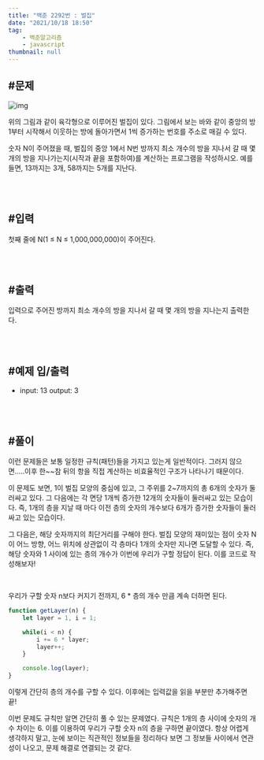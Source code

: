 ```yaml
---
title: "백준 2292번 : 벌집"
date: "2021/10/18 18:50"
tag:
    - 백준알고리즘
    - javascript
thumbnail: null
---
```


## #문제

![img](../../../../post-images/20211018/벌집.png)

위의 그림과 같이 육각형으로 이루어진 벌집이 있다. 그림에서 보는 바와 같이 중앙의 방 1부터 시작해서 이웃하는 방에 돌아가면서 1씩 증가하는 번호를 주소로 매길 수 있다.

숫자 N이 주어졌을 때, 벌집의 중앙 1에서 N번 방까지 최소 개수의 방을 지나서 갈 때 몇 개의 방을 지나가는지(시작과 끝을 포함하여)를 계산하는 프로그램을 작성하시오. 예를 들면, 13까지는 3개, 58까지는 5개를 지난다.

<br/>
<br/>

## #입력

첫째 줄에 N(1 ≤ N ≤ 1,000,000,000)이 주어진다.

<br/>
<br/>

## #출력

입력으로 주어진 방까지 최소 개수의 방을 지나서 갈 때 몇 개의 방을 지나는지 출력한다.

<br/>
<br/>

## #예제 입/출력

- input: 13
    output: 3
    
<br/>
<br/>

## #풀이

이런 문제들은 보통 일정한 규칙(패턴)들을 가지고 있는게 일반적이다. 그러지 않으면.....이후 한~~참 뒤의 항을 직접 계산하는 비효율적인 구조가 나타나기 때문이다.

이 문제도 보면, 1이 벌집 모양의 중심에 있고, 그 주위를 2~7까지의 총 6개의 숫자가 둘러싸고 있다. 그 다음에는 각 면당 1개씩 증가한 12개의 숫자들이 둘러싸고 있는 모습이다. 즉, 1개의 층을 지날 때 마다 이전 층의 숫자의 개수보다 6개가 증가한 숫자들이 둘러싸고 있는 모습이다. 

그 다음은, 해당 숫자까지의 최단거리를 구해야 한다. 벌집 모양의 재미있는 점이 숫자 N이 어느 방향, 어느 위치에 상관없이 각 층마다 1개의 숫자만 지나면 도달할 수 있다. 즉, 해당 숫자와 1 사이에 있는 층의 개수가 이번에 우리가 구할 정답이 된다. 이를 코드로 작성해보자!

<br/>

우리가 구할 숫자 n보다 커지기 전까지, 6 * 층의 개수 만큼 계속 더하면 된다. 
```javascript
function getLayer(n) {
    let layer = 1, i = 1;

    while(i < n) {
        i += 6 * layer;
        layer++;
    }

    console.log(layer);
}
```

이렇게 간단히 층의 개수를 구할 수 있다. 이후에는 입력값을 읽을 부분만 추가해주면 끝!

이번 문제도 규칙만 알면 간단히 풀 수 있는 문제였다. 규칙은 1개의 층 사이에 숫자의 개수 차이는 6. 이를 이용하여 우리가 구할 숫자 n의 층을 구하면 끝이였다. 항상 어렵게 생각하지 말고, 눈에 보이는 직관적인 정보들을 정리하다 보면 그 정보들 사이에서 연관성이 나오고, 문제 해결로 연결되는 것 같다.